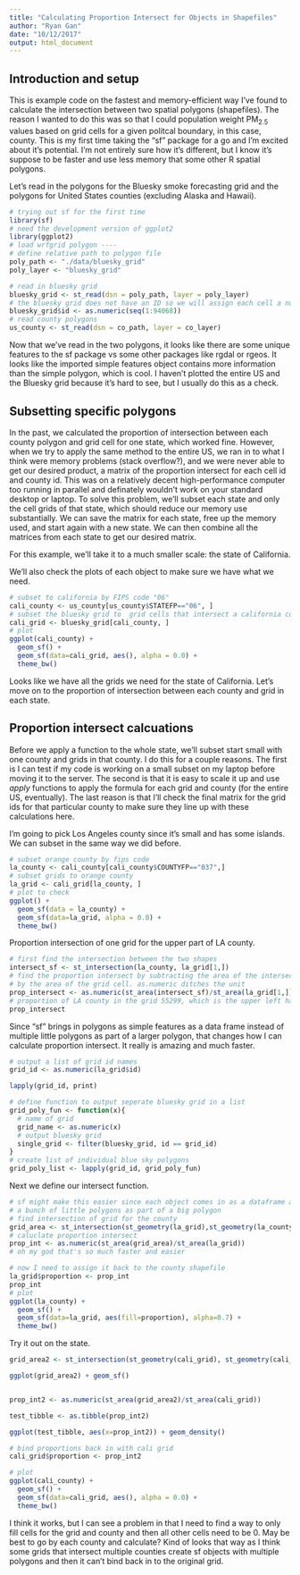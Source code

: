 ```yaml
---
title: "Calculating Proportion Intersect for Objects in Shapefiles"
author: "Ryan Gan"
date: "10/12/2017"
output: html_document
---
```


## Introduction and setup

This is example code on the fastest and memory-efficient way I've found to calculate the intersection between two spatial polygons (shapefiles). The reason I wanted to do this was so that I could population weight PM~2.5~ values based on grid cells for a given politcal boundary, in this case, county. This is my first time taking the "sf" package for a go and I'm excited about it's potential. I'm not entirely sure how it's different, but I know it's suppose to be faster and use less memory that some other R spatial polygons.

Let's read in the polygons for the Bluesky smoke forecasting grid and the polygons for United States counties (excluding Alaska and Hawaii).

```r
# trying out sf for the first time
library(sf)
# need the development version of ggplot2 
library(ggplot2)
# load wrfgrid polygon ----
# define relative path to polygon file
poly_path <- "./data/bluesky_grid"
poly_layer <- "bluesky_grid"

# read in bluesky grid
bluesky_grid <- st_read(dsn = poly_path, layer = poly_layer)
# the bluesky grid does not have an ID so we will assign each cell a number
bluesky_grid$id <- as.numeric(seq(1:94068))
# read county polygons
us_county <- st_read(dsn = co_path, layer = co_layer)
```

Now that we've read in the two polygons, it looks like there are some unique features to the sf package vs some other packages like rgdal or rgeos. It looks like the imported simple features object contains more information than the simple polygon, which is cool. I haven't plotted the entire US and the Bluesky grid because it's hard to see, but I usually do this as a check.

## Subsetting specific polygons

In the past, we calculated the proportion of intersection between each county polygon and grid cell for one state, which worked fine. However, when we try to apply the same method to the entire US, we ran in to what I think were memory problems (stack overflow?), and we were never able to get our desired product, a matrix of the proportion intersect for each cell id and county id. This was on a relatively decent high-performance computer too running in parallel and definately wouldn't work on your standard desktop or laptop. To solve this problem, we'll subset each state and only the cell grids of that state, which should reduce our memory use substantially. We can save the matrix for each state, free up the memory used, and start again with a new state. We can then combine all the matrices from each state to get our desired matrix. 

For this example, we'll take it to a much smaller scale: the state of California.

We'll also check the plots of each object to make sure we have what we need.

```r
# subset to california by FIPS code "06"
cali_county <- us_county[us_county$STATEFP=="06", ]
# subset the bluesky grid to  grid cells that intersect a california county
cali_grid <- bluesky_grid[cali_county, ]
# plot
ggplot(cali_county) + 
  geom_sf() +
  geom_sf(data=cali_grid, aes(), alpha = 0.0) +
  theme_bw()
```

Looks like we have all the grids we need for the state of California. Let's move on to the proportion of intersection between each county and grid in each state. 

## Proportion intersect calcuations

Before we apply a function to the whole state, we'll subset start small with one county and grids in that county. I do this for a couple reasons. The first is I can test if my code is working on a small subset on my laptop before moving it to the server. The second is that it is easy to scale it up and use *apply* functions to apply the formula for each grid and county (for the entire US, eventually). The last reason is that I'll check the final matrix for the grid ids for that particular county to make sure they line up with these calculations here.

I'm going to pick Los Angeles county since it's small and has some islands. We can subset in the same way we did before.

```r
# subset orange county by fips code
la_county <- cali_county[cali_county$COUNTYFP=="037",]
# subset grids to orange county
la_grid <- cali_grid[la_county, ]
# plot to check
ggplot() + 
  geom_sf(data = la_county) +
  geom_sf(data=la_grid, alpha = 0.0) +
  theme_bw()
```

Proportion intersection of one grid for the upper part of LA county.

```r
# first find the intersection between the two shapes
intersect_sf <- st_intersection(la_county, la_grid[1,])
# find the proportion intersect by subtracting the area of the intersection
# by the area of the grid cell. as.numeric ditches the unit
prop_intersect <- as.numeric(st_area(intersect_sf)/st_area(la_grid[1,]))
# proportion of LA county in the grid 55299, which is the upper left hand corner 
prop_intersect
```

Since "sf" brings in polygons as simple features as a data frame instead of multiple little polygons as part of a larger polygon, that changes how I can calculate proportion intersect. It really is amazing and much faster.

```r
# output a list of grid id names
grid_id <- as.numeric(la_grid$id)

lapply(grid_id, print)

# define function to output seperate bluesky grid in a list
grid_poly_fun <- function(x){
  # name of grid
  grid_name <- as.numeric(x)
  # output bluesky grid
  single_grid <- filter(bluesky_grid, id == grid_id)
}
# create list of individual blue sky polygons
grid_poly_list <- lapply(grid_id, grid_poly_fun)
```

Next we define our intersect function.

```r
# sf might make this easier since each object comes in as a dataframe and not
# a bunch of little polygons as part of a big polygon
# find intersection of grid for the county
grid_area <- st_intersection(st_geometry(la_grid),st_geometry(la_county))
# caluclate proportion intersect 
prop_int <- as.numeric(st_area(grid_area)/st_area(la_grid))
# oh my god that's so much faster and easier

# now I need to assign it back to the county shapefile
la_grid$proportion <- prop_int
prop_int
# plot
ggplot(la_county) + 
  geom_sf() +
  geom_sf(data=la_grid, aes(fill=proportion), alpha=0.7) +
  theme_bw()
```

Try it out on the state.

```r
grid_area2 <- st_intersection(st_geometry(cali_grid), st_geometry(cali_county))

ggplot(grid_area2) + geom_sf()


prop_int2 <- as.numeric(st_area(grid_area2)/st_area(cali_grid))

test_tibble <- as.tibble(prop_int2)

ggplot(test_tibble, aes(x=prop_int2)) + geom_density()

# bind proportions back in with cali grid
cali_grid$proportion <- prop_int2

# plot
ggplot(cali_county) + 
  geom_sf() +
  geom_sf(data=cali_grid, aes(), alpha = 0.0) +
  theme_bw()
```

I think it works, but I can see a problem in that I need to find a way to only fill cells for the grid and county and then all other cells need to be 0. May be best to go by each county and calculate? Kind of looks that way as I think some grids that intersect multiple counties create sf objects with multiple polygons and then it can't bind back in to the original grid.

